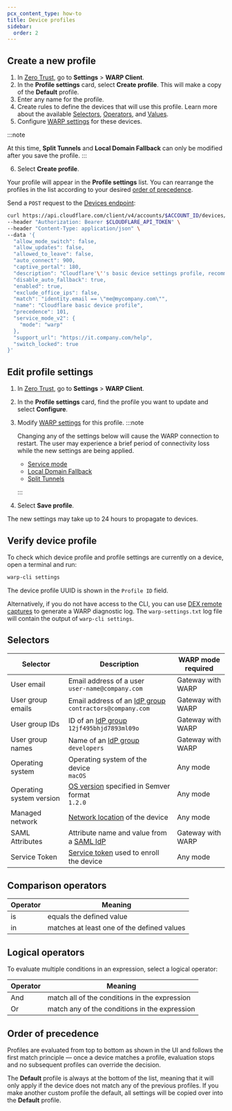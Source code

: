 ```yaml
---
pcx_content_type: how-to
title: Device profiles
sidebar:
  order: 2
---
```



<Render file="warp/device-profiles-intro" />

## Create a new profile

<Tabs syncKey="dashPlusAPI"> <TabItem label="Dashboard">

1. In [Zero Trust](https://one.dash.cloudflare.com), go to **Settings** > **WARP Client**.
2. In the **Profile settings** card, select **Create profile**. This will make a copy of the **Default** profile.
3. Enter any name for the profile.
4. Create rules to define the devices that will use this profile. Learn more about the available [Selectors](#selectors), [Operators](/cloudflare-one/policies/gateway/network-policies/#comparison-operators), and [Values](/cloudflare-one/policies/gateway/network-policies/#value).
5. Configure [WARP settings](/cloudflare-one/connections/connect-devices/warp/configure-warp/warp-settings/#device-settings) for these devices.

:::note

At this time, **Split Tunnels** and **Local Domain Fallback** can only be modified after you save the profile.
:::

6. Select **Create profile**.

Your profile will appear in the **Profile settings** list. You can rearrange the profiles in the list according to your desired [order of precedence](#order-of-precedence).

</TabItem>

<TabItem label="API">

Send a `POST` request to the [Devices endpoint](/api/resources/zero_trust/subresources/devices/subresources/policies/subresources/custom/methods/create/):

```bash
curl https://api.cloudflare.com/client/v4/accounts/$ACCOUNT_ID/devices/policy \
--header "Authorization: Bearer $CLOUDFLARE_API_TOKEN" \
--header "Content-Type: application/json" \
--data '{
  "allow_mode_switch": false,
  "allow_updates": false,
  "allowed_to_leave": false,
  "auto_connect": 900,
  "captive_portal": 180,
  "description": "Cloudflare'\''s basic device settings profile, recommended in the implementation documentation. For details, refer to https://developers.cloudflare.com/learning-paths/replace-vpn/configure-device-agent/device-profiles/",
  "disable_auto_fallback": true,
  "enabled": true,
  "exclude_office_ips": false,
  "match": "identity.email == \"me@mycompany.com\"",
  "name": "Cloudflare basic device profile",
  "precedence": 101,
  "service_mode_v2": {
    "mode": "warp"
  },
  "support_url": "https://it.company.com/help",
  "switch_locked": true
}'
```

</TabItem> </Tabs>

## Edit profile settings

1. In [Zero Trust](https://one.dash.cloudflare.com), go to **Settings** > **WARP Client**.
2. In the **Profile settings** card, find the profile you want to update and select **Configure**.
3. Modify [WARP settings](/cloudflare-one/connections/connect-devices/warp/configure-warp/warp-settings/#device-settings) for this profile.
   :::note

   Changing any of the settings below will cause the WARP connection to restart. The user may experience a brief period of connectivity loss while the new settings are being applied.

   - [Service mode](/cloudflare-one/connections/connect-devices/warp/configure-warp/warp-settings/#service-mode)
   - [Local Domain Fallback](/cloudflare-one/connections/connect-devices/warp/configure-warp/warp-settings/#local-domain-fallback)
   - [Split Tunnels](/cloudflare-one/connections/connect-devices/warp/configure-warp/warp-settings/#split-tunnels)

   :::

4. Select **Save profile**.

The new settings may take up to 24 hours to propagate to devices.

## Verify device profile

To check which device profile and profile settings are currently on a device, open a terminal and run:

```sh
warp-cli settings
```

The device profile UUID is shown in the `Profile ID` field.

Alternatively, if you do not have access to the CLI, you can use [DEX remote captures](/cloudflare-one/insights/dex/remote-captures/) to generate a WARP diagnostic log. The `warp-settings.txt` log file will contain the output of `warp-cli settings`.

## Selectors

| Selector                 | Description                                                                                                                                      | WARP mode required |
| ------------------------ | ------------------------------------------------------------------------------------------------------------------------------------------------ | ------------------ |
| User email               | Email address of a user <br /> `user-name@company.com`                                                                                           | Gateway with WARP  |
| User group emails        | Email address of an [IdP group](/cloudflare-one/policies/gateway/identity-selectors/#idp-groups-in-gateway) <br /> `contractors@company.com`     | Gateway with WARP  |
| User group IDs           | ID of an [IdP group](/cloudflare-one/policies/gateway/identity-selectors/#idp-groups-in-gateway) <br /> `12jf495bhjd7893ml09o`                   | Gateway with WARP  |
| User group names         | Name of an [IdP group](/cloudflare-one/policies/gateway/identity-selectors/#idp-groups-in-gateway) <br /> `developers`                           | Gateway with WARP  |
| Operating system         | Operating system of the device <br /> `macOS`                                                                                                    | Any mode           |
| Operating system version | [OS version](/cloudflare-one/identity/devices/warp-client-checks/os-version/#determine-the-os-version) specified in Semver format <br /> `1.2.0` | Any mode           |
| Managed network          | [Network location](/cloudflare-one/connections/connect-devices/warp/configure-warp/managed-networks/) of the device                              | Any mode           |
| SAML Attributes          | Attribute name and value from a [SAML IdP](/cloudflare-one/policies/gateway/identity-selectors/#generic-saml-idp)                                | Gateway with WARP  |
| Service Token          | [Service token](/cloudflare-one/connections/connect-devices/warp/deployment/device-enrollment/#check-for-service-token) used to enroll the device                      | Any mode   |

## Comparison operators

| Operator | Meaning                                    |
| -------- | ------------------------------------------ |
| is       | equals the defined value                   |
| in       | matches at least one of the defined values |

## Logical operators

To evaluate multiple conditions in an expression, select a logical operator:

| Operator | Meaning                                       |
| -------- | --------------------------------------------- |
| And      | match all of the conditions in the expression |
| Or       | match any of the conditions in the expression |

## Order of precedence

Profiles are evaluated from top to bottom as shown in the UI and follows the first match principle — once a device matches a profile, evaluation stops and no subsequent profiles can override the decision.

The **Default** profile is always at the bottom of the list, meaning that it will only apply if the device does not match any of the previous profiles. If you make another custom profile the default, all settings will be copied over into the **Default** profile.
